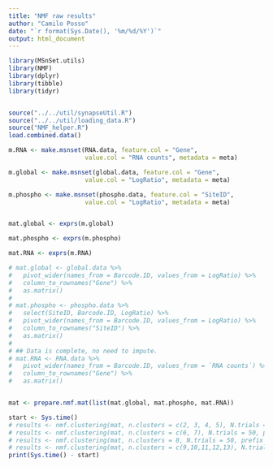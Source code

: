 ```yaml
---
title: "NMF raw results"
author: "Camilo Posso"
date: "`r format(Sys.Date(), '%m/%d/%Y')`"
output: html_document
---
```


```r
library(MSnSet.utils)
library(NMF)
library(dplyr)
library(tibble)
library(tidyr)


source("../../util/synapseUtil.R")
source("../../util/loading_data.R")
source("NMF_helper.R")
load.combined.data()

```


```r
m.RNA <- make.msnset(RNA.data, feature.col = "Gene", 
                     value.col = "RNA counts", metadata = meta)

m.global <- make.msnset(global.data, feature.col = "Gene", 
                     value.col = "LogRatio", metadata = meta)

m.phospho <- make.msnset(phospho.data, feature.col = "SiteID", 
                     value.col = "LogRatio", metadata = meta)


mat.global <- exprs(m.global)

mat.phospho <- exprs(m.phospho)

mat.RNA <- exprs(m.RNA)

# mat.global <- global.data %>%
#   pivot_wider(names_from = Barcode.ID, values_from = LogRatio) %>%
#   column_to_rownames("Gene") %>%
#   as.matrix()
# 
# mat.phospho <- phospho.data %>%
#   select(SiteID, Barcode.ID, LogRatio) %>%
#   pivot_wider(names_from = Barcode.ID, values_from = LogRatio) %>%
#   column_to_rownames("SiteID") %>%
#   as.matrix()
# 
# ## Data is complete, no need to impute.
# mat.RNA <- RNA.data %>%
#   pivot_wider(names_from = Barcode.ID, values_from = `RNA counts`) %>%
#   column_to_rownames("Gene") %>%
#   as.matrix()


mat <- prepare.nmf.mat(list(mat.global, mat.phospho, mat.RNA))

```

```r
start <- Sys.time()
# results <- nmf.clustering(mat, n.clusters = c(2, 3, 4, 5), N.trials = 50, prefix = "BEATAML")
# results <- nmf.clustering(mat, n.clusters = c(6, 7), N.trials = 50, prefix = "BEATAML")
# results <- nmf.clustering(mat, n.clusters = 8, N.trials = 50, prefix = "BEATAML")
# results <- nmf.clustering(mat, n.clusters = c(9,10,11,12,13), N.trials = 20, prefix = "BEATAML")
print(Sys.time() - start)

```





















